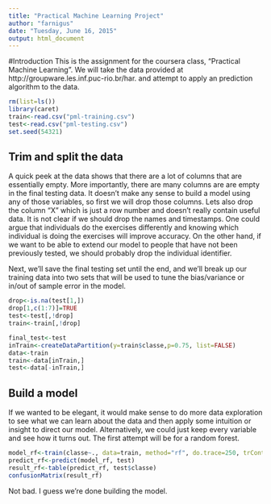 ```yaml
---
title: "Practical Machine Learning Project"
author: "farnigus"
date: "Tuesday, June 16, 2015"
output: html_document
---
```

#Introduction
This is the assignment for the coursera class, "Practical Machine Learning". We will take the data provided at  http://groupware.les.inf.puc-rio.br/har. and attempt to apply an prediction algorithm to the data.

```r
rm(list=ls())
library(caret)
train<-read.csv("pml-training.csv")
test<-read.csv("pml-testing.csv")
set.seed(54321)
```


## Trim and split the data
A quick peek at the data shows that there are a lot of columns that are essentially empty. More importantly, there are many columns are are empty in the final testing data. It doesn't make any sense to build a model using any of those variables, so first we will drop those columns. Lets also drop the column "X" which is just a row number and doesn't really contain useful data. It is not clear if we should drop the names and timestamps. One could argue that individuals do the exercises differently and knowing which individual is doing the exercises will improve accuracy. On the other hand, if we want to be able to extend our model to people that have not been previously tested, we should probably drop the individual identifier.

Next, we'll save the final testing set until the end, and we'll break up our training data into two sets that will be used to tune the bias/variance or in/out of sample error in the model.

```r
drop<-is.na(test[1,])
drop[1,c(1:7)]=TRUE
test<-test[,!drop]
train<-train[,!drop]

final_test<-test
inTrain<-createDataPartition(y=train$classe,p=0.75, list=FALSE)
data<-train
train<-data[inTrain,]
test<-data[-inTrain,]
```

## Build a model
If we wanted to be elegant, it would make sense to do more data exploration to see what we can learn about the data and then apply some intuition or insight to direct our model. Alternatively, we could just keep every variable and see how it turns out. The first attempt will be for a random forest.

```r
model_rf<-train(classe~., data=train, method="rf", do.trace=250, trControl=trainControl(method="cv", number = 3))
predict_rf<-predict(model_rf, test)
result_rf<-table(predict_rf, test$classe)
confusionMatrix(result_rf)
```

Not bad. I guess we're done building the model.